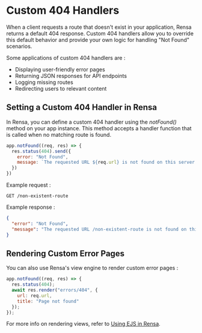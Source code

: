 # Custom 404 Handlers
When a client requests a route that doesn't exist in your application, Rensa returns a default 404 response. Custom 404 handlers allow you to override this default behavior and provide your own logic for handling "Not Found" scenarios.

Some applications of custom 404 handlers are :
- Displaying user-friendly error pages
- Returning JSON responses for API endpoints
- Logging missing routes
- Redirecting users to relevant content

## Setting a Custom 404 Handler in Rensa
In Rensa, you can define a custom 404 handler using the _notFound()_ method on your app instance. This method accepts a handler function that is called when no matching route is found.
```js
app.notFound((req, res) => {
  res.status(404).send({
    error: "Not Found",
    message: `The requested URL ${req.url} is not found on this server.`
  })
})
```

Example request :
```http
GET /non-existent-route
```

Example response :
```json
{
  "error": "Not Found",
  "message": "The requested URL /non-existent-route is not found on this server."
}
```

## Rendering Custom Error Pages
You can also use Rensa's view engine to render custom error pages :
```js
app.notFound((req, res) => {
  res.status(404);
  await res.render("errors/404", {
    url: req.url,
    title: "Page not found"
  });
});
```

For more info on rendering views, refer to [Using EJS in Rensa](/docs/using-ejs-in-rensa).
